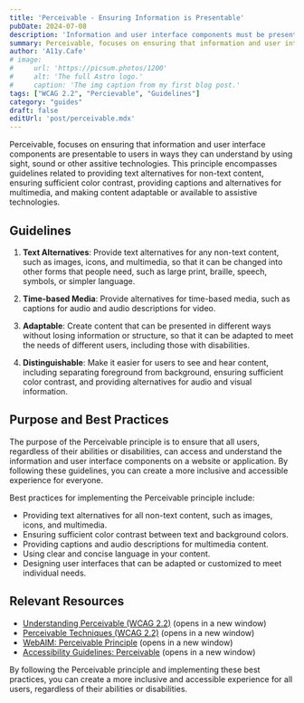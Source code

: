```yaml
---
title: 'Perceivable - Ensuring Information is Presentable'
pubDate: 2024-07-08
description: 'Information and user interface components must be presentable to users in ways they can perceive.'
summary: Perceivable, focuses on ensuring that information and user interface components are presentable to users in ways they can understand by using sight, sound or other assitive technologies
author: 'A11y.Cafe'
# image:
#     url: 'https://picsum.photos/1200'
#     alt: 'The full Astro logo.'
#     caption: 'The img caption from my first blog post.'
tags: ["WCAG 2.2", "Percievable", "Guidelines"]
category: "guides"
draft: false
editUrl: 'post/perceivable.mdx'
---
```




Perceivable, focuses on ensuring that information and user interface components are presentable to users in ways they can understand by using sight, sound or other assitive technologies. This principle encompasses guidelines related to providing text alternatives for non-text content, ensuring sufficient color contrast, providing captions and alternatives for multimedia, and making content adaptable or available to assistive technologies.

## Guidelines

1. **Text Alternatives**: Provide text alternatives for any non-text content,
   such as images, icons, and multimedia, so that it can be changed into other
   forms that people need, such as large print, braille, speech, symbols, or
   simpler language.

2. **Time-based Media**: Provide alternatives for time-based media, such as
   captions for audio and audio descriptions for video.

3. **Adaptable**: Create content that can be presented in different ways without
   losing information or structure, so that it can be adapted to meet the needs
   of different users, including those with disabilities.

4. **Distinguishable**: Make it easier for users to see and hear content,
   including separating foreground from background, ensuring sufficient color
   contrast, and providing alternatives for audio and visual information.

## Purpose and Best Practices

The purpose of the Perceivable principle is to ensure that all users, regardless
of their abilities or disabilities, can access and understand the information
and user interface components on a website or application. By following these
guidelines, you can create a more inclusive and accessible experience for
everyone.

Best practices for implementing the Perceivable principle include:

- Providing text alternatives for all non-text content, such as images, icons,
  and multimedia.
- Ensuring sufficient color contrast between text and background colors.
- Providing captions and audio descriptions for multimedia content.
- Using clear and concise language in your content.
- Designing user interfaces that can be adapted or customized to meet individual
  needs.

## Relevant Resources

- [Understanding Perceivable (WCAG 2.2)](https://www.w3.org/WAI/WCAG22/Understanding/perceivable.html)
  (opens in a new window)
- [Perceivable Techniques (WCAG 2.2)](https://www.w3.org/WAI/WCAG22/Techniques/#perceivable)
  (opens in a new window)
- [WebAIM: Perceivable Principle](https://webaim.org/standards/wcag/perceivable)
  (opens in a new window)
- [Accessibility Guidelines: Perceivable](https://www.accessibility-guidelines.io/perceivable/)
  (opens in a new window)

By following the Perceivable principle and implementing these best practices,
you can create a more inclusive and accessible experience for all users,
regardless of their abilities or disabilities.

